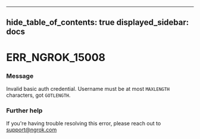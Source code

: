 

---
hide_table_of_contents: true
displayed_sidebar: docs
---


# ERR_NGROK_15008

### Message
Invalid basic auth credential. Username must be at most `MAXLENGTH` characters, got `GOTLENGTH`.

<ErrorDetails error="err_ngrok_15008" />



### Further help
If you're having trouble resolving this error, please reach out to [support@ngrok.com](mailto:support@ngrok.com?subject=Help%20with%20ERR_NGROK_15008)

